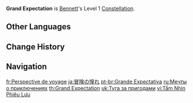 {{Constellation Infobox
|image       = Constellation Grand Expectation.png
|description = [[Fantastic Voyage]]'s ATK increase no longer has an HP restriction, and gains an additional 20% of Bennett's Base ATK.
|level       = 1
|character   = Bennett
|scale_att1  = ATK
|utility1    = Party ATK Increase
}}
'''Grand Expectation''' is [[Bennett]]'s Level 1 [[Constellation]].

==Other Languages==
{{Other Languages
|en      = Grand Expectation
|zhs     = 冒险憧憬
|zhs_rm  = Màoxiǎn chōngjǐng
|zht     = 冒險憧憬
|zht_rm  = Màoxiǎn chōngjǐng
|zh_tl   = Longing for Adventure
|ja      = 冒険の憧れ
|ja_rm   = Bouken no Akogare
|ja_tl   = Yearning for Adventures
|ko      = 모험 동경
|ko_tl   = Adventure Yearning
|es      = Visión de aventura
|es_tl   = Vision of Adventure
|fr      = Perspective de voyage
|fr_tl   = Travel Perspective
|ru      = Мечты о приключениях
|ru_tl   = Dreams of Adventures
|th      = Grand Expectation
|vi      = Tầm Nhìn Phiêu Lưu
|vi_tl   = Vision of Adventure
|de      = Lust auf Abenteuer
|de_tl   = Desire for Adventure
|id      = Grand Expectation
|pt      = Grande Expectativa
|pt_tl   = Grand Expectation
|tr      = Büyük Umutlar
|tr_tl   = Grand Expectation
|it      = Desiderio di avventura
|it_tl   = Desire for Adventure
}}

==Change History==
{{Change History|1.0}}

==Navigation==
{{Talent Navbox|Bennett}}

[[fr:Perspective de voyage]]
[[ja:冒険の憧れ]]
[[pt-br:Grande Expectativa]]
[[ru:Мечты о приключениях]]
[[th:Grand Expectation]]
[[uk:Туга за пригодами]]
[[vi:Tầm Nhìn Phiêu Lưu]]